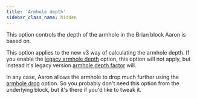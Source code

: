 ```yaml
---
title: 'Armhole depth'
sidebar_class_name: hidden
---
```


This option controls the depth of the armhole in the Brian block Aaron is based
on.

This option applies to the new v3 way of calculating the armhole depth. If you
enable the [legacy armhole
depth](/docs/designs/brian/options/legacyarmholedepth) option, this option will
not apply, but instead it's legacy version [armhole depth
factor](/docs/designs/brian/options/armholedepthfactor) will.

In any case, Aaron allows the armhole to drop much further using the [armhole
drop](/docs/designs/aaron/options/armholedrop) option. So you probably don't
need this option from the underlying block, but it's there if you'd like to
tweak it.
